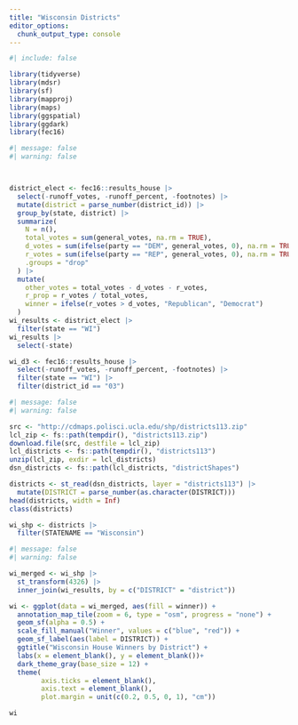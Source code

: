 ```yaml
---
title: "Wisconsin Districts"
editor_options: 
  chunk_output_type: console
---
```


```r
#| include: false

library(tidyverse)
library(mdsr)
library(sf)
library(mapproj)
library(maps)
library(ggspatial)
library(ggdark)
library(fec16)
```

```r
#| message: false
#| warning: false



district_elect <- fec16::results_house |>
  select(-runoff_votes, -runoff_percent, -footnotes) |>
  mutate(district = parse_number(district_id)) |>
  group_by(state, district) |>
  summarize(
    N = n(), 
    total_votes = sum(general_votes, na.rm = TRUE),
    d_votes = sum(ifelse(party == "DEM", general_votes, 0), na.rm = TRUE),
    r_votes = sum(ifelse(party == "REP", general_votes, 0), na.rm = TRUE),
    .groups = "drop"
  ) |>
  mutate(
    other_votes = total_votes - d_votes - r_votes,
    r_prop = r_votes / total_votes,  
    winner = ifelse(r_votes > d_votes, "Republican", "Democrat")
  )
wi_results <- district_elect |>
  filter(state == "WI")
wi_results |>                  
  select(-state)

wi_d3 <- fec16::results_house |>
  select(-runoff_votes, -runoff_percent, -footnotes) |>
  filter(state == "WI") |>
  filter(district_id == "03")
```

```r
#| message: false
#| warning: false

src <- "http://cdmaps.polisci.ucla.edu/shp/districts113.zip"
lcl_zip <- fs::path(tempdir(), "districts113.zip")
download.file(src, destfile = lcl_zip)
lcl_districts <- fs::path(tempdir(), "districts113")
unzip(lcl_zip, exdir = lcl_districts)
dsn_districts <- fs::path(lcl_districts, "districtShapes")

districts <- st_read(dsn_districts, layer = "districts113") |>
  mutate(DISTRICT = parse_number(as.character(DISTRICT)))
head(districts, width = Inf)
class(districts)

wi_shp <- districts |>
  filter(STATENAME == "Wisconsin")
```


```r
#| message: false
#| warning: false

wi_merged <- wi_shp |>
  st_transform(4326) |>
  inner_join(wi_results, by = c("DISTRICT" = "district"))

wi <- ggplot(data = wi_merged, aes(fill = winner)) +
  annotation_map_tile(zoom = 6, type = "osm", progress = "none") + 
  geom_sf(alpha = 0.5) +
  scale_fill_manual("Winner", values = c("blue", "red")) + 
  geom_sf_label(aes(label = DISTRICT)) + 
  ggtitle("Wisconsin House Winners by District") +
  labs(x = element_blank(), y = element_blank())+
  dark_theme_gray(base_size = 12) + 
  theme(
        axis.ticks = element_blank(), 
        axis.text = element_blank(), 
        plot.margin = unit(c(0.2, 0.5, 0, 1), "cm"))

wi
```







